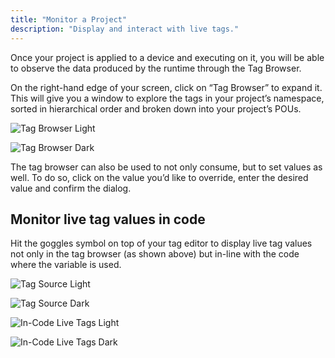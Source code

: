 ```yaml
---
title: "Monitor a Project"
description: "Display and interact with live tags."
---
```


Once your project is applied to a device and executing on it, you will be able to observe the data produced by the runtime through the Tag Browser.

On the right-hand edge of your screen, click on “Tag Browser” to expand it. This will give you a window to explore the tags in your project’s namespace, sorted in hierarchical order and broken down into your project’s POUs.

<img
  className="block dark:hidden"
  src="/images/ui-tag-browser-light.png"
  alt="Tag Browser Light"
/>

<img
  className="hidden dark:block"
  src="/images/ui-tag-browser-dark.png"
  alt="Tag Browser Dark"
/>

The tag browser can also be used to not only consume, but to set values as well. To do so, click on the value you’d like to override, enter the desired value and confirm the dialog.

## Monitor live tag values in code

Hit the goggles symbol on top of your tag editor to display live tag values not only in the tag browser (as shown above) but in-line with the code where the variable is used. 

<img
  className="block dark:hidden"
  src="/images/tag-source-selection-light.png"
  alt="Tag Source Light"
/>

<img
  className="hidden dark:block"
  src="/images/tag-source-selection-dark.png"
  alt="Tag Source Dark"
/>

<img
  className="block dark:hidden"
  src="/images/in-line-tag-values-light.png"
  alt="In-Code Live Tags Light"
/>

<img
  className="hidden dark:block"
  src="/images/in-line-tag-values-dark.png"
  alt="In-Code Live Tags Dark"
/>

